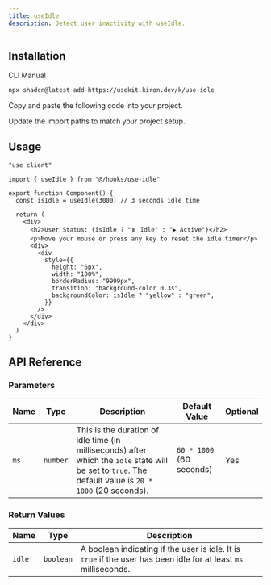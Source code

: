 ```yaml
---
title: useIdle
description: Detect user inactivity with useIdle.
---
```


<ComponentPreview name="use-idle-demo" />

## Installation

<Tabs defaultValue="cli">

<TabsList>
  <TabsTrigger value="cli">CLI</TabsTrigger>
  <TabsTrigger value="manual">Manual</TabsTrigger>
</TabsList>

<TabsContent value="cli">

```bash
npx shadcn@latest add https://usekit.kiron.dev/k/use-idle
```

</TabsContent>

<TabsContent value="manual">

<Steps>

<Step>Copy and paste the following code into your project.</Step>

<ComponentSource name="use-idle" />

<Step>Update the import paths to match your project setup.</Step>

</Steps>

</TabsContent>

</Tabs>

## Usage

```tsx {3, 6}
"use client"

import { useIdle } from "@/hooks/use-idle"

export function Component() {
  const isIdle = useIdle(3000) // 3 seconds idle time

  return (
    <div>
      <h2>User Status: {isIdle ? "⏸️ Idle" : "▶️ Active"}</h2>
      <p>Move your mouse or press any key to reset the idle timer</p>
      <div>
        <div
          style={{
            height: "6px",
            width: "100%",
            borderRadius: "9999px",
            transition: "background-color 0.3s",
            backgroundColor: isIdle ? "yellow" : "green",
          }}
        />
      </div>
    </div>
  )
}
```

## API Reference

### Parameters

| Name | Type     | Description                                                                                                                                            | Default Value            | Optional |
| ---- | -------- | ------------------------------------------------------------------------------------------------------------------------------------------------------ | ------------------------ | -------- |
| `ms` | `number` | This is the duration of idle time (in milliseconds) after which the `idle` state will be set to `true`. The default value is `20 * 1000` (20 seconds). | `60 * 1000` (60 seconds) | Yes      |

### Return Values

| Name   | Type      | Description                                                                                                      |
| ------ | --------- | ---------------------------------------------------------------------------------------------------------------- |
| `idle` | `boolean` | A boolean indicating if the user is idle. It is `true` if the user has been idle for at least `ms` milliseconds. |
